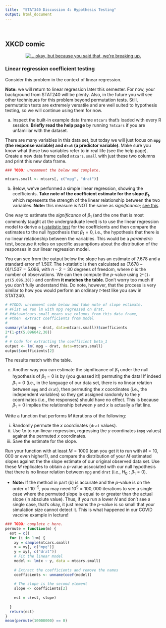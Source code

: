 ```yaml
---
title:  "STAT340 Discussion 4: Hypothesis Testing"
output: html_document
---
```


<style>
table{width:50%!important;margin-left:auto!important;margin-right:auto!important;}
ol[style*="decimal"]>li{margin-top:40px!important;}
</style>

<br/>


## XKCD comic

<center><a href="https://xkcd.com/539/"><img id="comic" src="https://imgs.xkcd.com/comics/boyfriend.png" title="... okay, but because you said that, we're breaking up."></a></center>


### Linear regression coefficient testing

Consider this problem in the context of linear regression.

__Note:__ we will return to linear regression later this semester. For now, your background from STAT240 will be plenty. Also, in the future you will see other techniques for this problem beyond permutation tests. Still, permutation tests are extremely versatile and are well suited to hypothesis testing, so we will continue using them for now.


a) Inspect the built-in example data frame `mtcars` that's loaded with every R session. **Briefly read the help page** by running `?mtcars` if you are unfamiliar with the dataset.
   
There are many variables in this data set, but today we will just focus on **`mpg` (the response variable) and `drat` (a predictor variable)**.
Make sure you know what these two variables refer to in real life (see the help page).
Create a new data frame called `mtcars.small` with just these two columns and print this new data frame.

```r
### TODO: uncomment the below and complete.

mtcars.small <- mtcars[, c("mpg", "drat")]
```

b) Below, we've performed a simple linear regression, showing the coefficients. **Take note of the coefficient estimate for the slope $\beta_1$**, which represents the strength of the linear relationship between the two variables.
__Note:__ this measure is NOT the same as _significance_; [see this](https://en.wikipedia.org/wiki/Statistical_significance#Effect_size).
   
One way to estimate the _significance_ of $\beta_1$ (and the one that is most commonly taught at the undergraduate level) is to use the linear regression model to derive a [$t$-statistic test](https://www.real-statistics.com/regression/hypothesis-testing-significance-regression-line-slope/) for the coefficients and then compare the estimates to the null hypothesis that $\beta_1=0$, i.e., the hypothesis that there is no linear relationship between the variables.
This would be a *parametric* test, because it relies on specific assumptions about the distribution of the responses in our linear regression model.

You can see from the output below the slope has an estimate of $7.678$ and a standard error of $1.507$.
The $t$-statistic is then calculated as $(7.678-0)/1.507=5.096$, with $n-2=30$ degrees of freedom, where $n$ is the number of observations.
We can then compute the $p$-value using `2*(1-pt(5.096,30))` and confirm **it matches the table**.
Don't worry too much if you don't fully understand this.
Do note, however, that the process is very similar to how you would perform an ordinary $t$-test like you saw in STAT240.

```r
# #TODO: uncomment code below and take note of slope estimate.
# #Fist we run lm with mpg regressed on drat,
# #data=mtcars.small means use columns from this data frame,
# #then  extract coefficients from model
# 
summary(lm(mpg ~ drat, data=mtcars.small))$coefficients
2*(1-pt(5.096042,30))
# 
# # Code for extracting the coefficient beta_1
output <- lm( mpg ~ drat, data=mtcars.small) 
output$coefficients[2]
```

The results match with the table.

c) Another way you can estimate the significance of $\beta_1$ under the null hypothesis of $\beta_1=0$ is by (you guessed it!) permuting the data!
If indeed $\beta_1=0$ (i.e., in the language of our data set, there is no linear relation between `mpg` and `drat`), then permuting the $x$ coordinates (i.e., the independent variables) so they get assigned randomly to the $y$ coordinates (i.e., the responses) should have no effect.
This is because $\beta_1=0$ implies the relationship between $y$ and $x$ is actually a flat line.
   
Write a function that performs $M$ iterations of the following:
   
   i. Randomly permute the $x$ coordinates (`drat` values).
   ii. Use `lm` to run linear regression, regressing the $y$ coordinates (`mpg` values) against the permuted $x$ coordinates.
   iii. Save the estimate for the slope.
   
   Run your function with at least $M=1000$ (can you get it to run with $M=10,000$ or even higher?), and compare the distribution of your $M$ estimated slopes against the the slope estimate of our original observed data set.
   Use these $M$ replicates to obtain a $p$-value associated with our null hypothesis that there is no linear relation between `mpg` and `drat` (i.e., $H_0 : \beta_1=0$).
   
   - __Note:__ If the method in part (b) is accurate and the $p$-value is on the order of $10^{-5}$, you may need $10^5=100,000$ iterations to see a single case where the permuted slope is equal to or greater than the actual slope (in absolute value).
   Thus, if you run a lower $N$ and don't see a single case, that's okay, it just means the $p$-value is so small that your simulation size cannot detect it.
   This is what happened in our COVID vaccine example in lecture!

```r
### TODO: complete c here.
permute = function(m) {
  est = c()
  for (i in 1:m) {
    xy = sample(mtcars.small)
    x = xy[, c("mpg")]
    y = xy[, c("drat")]
    # Fit the linear model
    model <- lm(x ~ y, data = mtcars.small)
    
    # Extract the coefficients and remove the names
    coefficients <- unname(coef(model))
    
    # The slope is the second element
    slope <- coefficients[2]
    
    est = c(est, slope)
    
  }
  return(est)
}
mean(permute(10000000) == 0)
```
